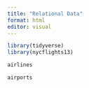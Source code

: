 ```yaml
---
title: "Relational Data"
format: html
editor: visual
---
```


```r
library(tidyverse)
library(nycflights13)
```

```r
airlines
```

```r
airports
```
